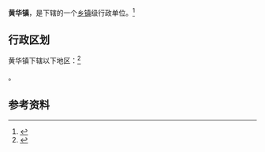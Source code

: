 {{中国乡级行政区|53/06/25/103/000}}

'''黄华镇'''，是{{PRC admin/fullname|53/06/25/103/000|3}}下辖的一个[[乡镇|乡镇]]级行政单位。<ref>{{PRC admin/ref sgc|{{PRC admin/parent|53/06/25/103/000}}}}</ref>

== 行政区划 ==

黄华镇下辖以下地区：<ref>{{PRC admin/ref sgc|53/06/25/103/000}}</ref>

{{PRC admin/children|53/06/25/103/000}}。

== 参考资料 ==

{{reflist}}

{{行政区划小作品}}
{{PRC admin/navcat|53/06/25/103/000}}